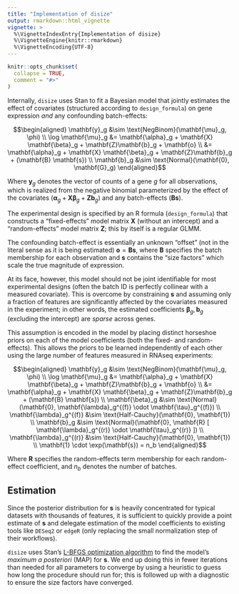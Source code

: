 ```yaml
---
title: "Implementation of disize"
output: rmarkdown::html_vignette
vignette: >
  %\VignetteIndexEntry{Implementation of disize}
  %\VignetteEngine{knitr::rmarkdown}
  %\VignetteEncoding{UTF-8}
---
```


```r
knitr::opts_chunk$set(
  collapse = TRUE,
  comment = "#>"
)
```

Internally, `disize` uses Stan to fit a Bayesian model that jointly estimates the effect of covariates (structured according to `design_formula`) on gene expression *and* any confounding batch-effects:

$$\begin{aligned}
    \mathbf{y}_g &\sim \text{NegBinom}(\mathbf{\mu}_g, \phi) \\
    \log \mathbf{\mu}_g &= \mathbf{\alpha}_g + \mathbf{X} \mathbf{\beta}_g + \mathbf{Z}\mathbf{b}_g + \mathbf{o} \\
        &= \mathbf{\alpha}_g + \mathbf{X} \mathbf{\beta}_g + \mathbf{Z}\mathbf{b}_g + (\mathbf{B} \mathbf{s}) \\
    \mathbf{b}_g &\sim \text{Normal}(\mathbf{0}, \mathbf{G}_g)
\end{aligned}$$

Where $\mathbf{y}_g$ denotes the vector of counts of a gene $g$ for all observations, which is realized from the negative binomial parameterized by the effect of the covariates ($\mathbf{\alpha}_g + \mathbf{X} \mathbf{\beta}_g + \mathbf{Z}\mathbf{b}_g$) and any batch-effects ($\mathbf{B} \mathbf{s}$).

The experimental design is specified by an R formula (`design_formula`) that constructs a "fixed-effects" model matrix $\mathbf{X}$ (without an intercept) and a "random-effects" model matrix $\mathbf{Z}$; this by itself is a regular GLMM.

The confounding batch-effect is essentially an unknown "offset" (not in the literal sense as it is being estimated) $\mathbf{o} = \mathbf{B} \mathbf{s}$, where $\mathbf{B}$ specifies the batch membership for each observation and $\mathbf{s}$ contains the "size factors" which scale the true magnitude of expression.

At its face, however, this model should not be joint identifiable for most experimental designs (often the batch ID is perfectly collinear with a measured covariate).
This is overcome by constraining $\mathbf{s}$ and assuming only a fraction of features are significantly affected by the covariates measured in the experiment;
in other words, the estimated coefficients $\mathbf{\beta}_g, \mathbf{b}_g$ (excluding the intercept) are *sparse* across genes.

This assumption is encoded in the model by placing distinct horseshoe priors on each of the model coefficients (both the fixed- and random-effects).
This allows the priors to be learned independently of each other using the large number of features measured in RNAseq experiments:

$$\begin{aligned}
    \mathbf{y}_g &\sim \text{NegBinom}(\mathbf{\mu}_g, \phi) \\
    \log \mathbf{\mu}_g &= \mathbf{\alpha}_g + \mathbf{X} \mathbf{\beta}_g + \mathbf{Z}\mathbf{b}_g + \mathbf{o} \\
        &= \mathbf{\alpha}_g + \mathbf{X} \mathbf{\beta}_g + \mathbf{Z}\mathbf{b}_g + (\mathbf{B} \mathbf{s}) \\
    \mathbf{\beta}_g &\sim \text{Normal}(\mathbf{0}, \mathbf{\lambda}_g^{(f)} \odot \mathbf{\tau}_g^{(f)}) \\
    \mathbf{\lambda}_g^{(f)} &\sim \text{Half-Cauchy}(\mathbf{0}, \mathbf{1}) \\
    \mathbf{b}_g &\sim \text{Normal}(\mathbf{0}, \mathbf{R} [ \mathbf{\lambda}_g^{(r)} \odot \mathbf{\tau}_g^{(r)} ]) \\
    \mathbf{\lambda}_g^{(r)} &\sim \text{Half-Cauchy}(\mathbf{0}, \mathbf{1}) \\
    \mathbf{1} \cdot \exp(\mathbf{s}) = n_b
\end{aligned}$$

Where $\mathbf{R}$ specifies the random-effects term membership for each random-effect coefficient, and $n_b$ denotes the number of batches.

## Estimation

Since the posterior distribution for $\mathbf{s}$ is heavily concentrated for typical datasets with thousands of features, it is sufficient to quickly provide a point estimate of $\mathbf{s}$ and delegate estimation of the model coefficients to existing tools like `DESeq2` or `edgeR` (only replacing the small normalization step of their workflows).

`disize` uses Stan's [L-BFGS optimization algorithm](https://mc-stan.org/docs/reference-manual/optimization.html) to find the model's *maximum a posteriori* (MAP) for $\mathbf{s}$. We end up doing this in fewer iterations than needed for all parameters to converge by using a heuristic to guess how long the procedure should run for; this is followed up with a diagnostic to ensure the size factors have converged.
